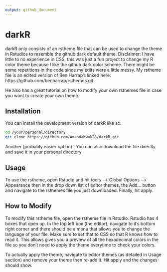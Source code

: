 ```yaml
---
output: github_document
---
```


# darkR

<!-- badges: start -->
<!-- badges: end -->

darkR only consists of an rstheme file that can be used to change the theme in Rstudios to resemble
the github dark default theme. Disclaimer: I have little to no experience in CSS, this was just a fun
project to change my R color theme because I like the github dark color scheme. There might be some
repetitions in the code since my edits were a little messy. My rstheme file is an edited version of 
Ben Harrap's linked here: https://github.com/benharrap/rsthemes.git

He also has a great tutorial on how to modify your own rsthemes file in case you want to create
your own theme. 

## Installation

You can install the development version of darkR like so:

``` bash
cd /your/personal/directory
git clone https://github.com/AmandaKwok28/darkR.git

```
Another (probably easier option) : 
You can also download the file directly and save it in your personal directory

## Usage

To use the rstheme, open Rstudio and hit tools --> Global Options --> Appearance then in the 
drop down list of editor themes, the Add... button and navigate to the rsthemes file you just
downloaded. Finally, hit apply. 


## How to Modify

To modify this rstheme file, open the rstheme file in Rstudio. Rstudio has 4 boxes that open up.
In the top left box (the editor), navigate to it's bottom right corner and there should be a menu
that allows you to change the language of your file. Make sure to set that to CSS so that R knows 
how to read it. This allows gives you a preview of all the hexadecimal colors in the file so you
don't need to apply the theme everytime to check your colors.

To actually apply the theme, navigate to editor themes (as detailed in Usage section) and remove your 
theme then re-add it. Hit apply and the changes should show. 
